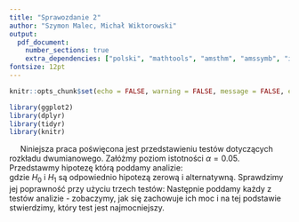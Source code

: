 ```yaml
---
title: "Sprawozdanie 2"
author: "Szymon Malec, Michał Wiktorowski"
output:
  pdf_document: 
    number_sections: true
    extra_dependencies: ["polski", "mathtools", "amsthm", "amssymb", "icomma", "upgreek", "xfrac", "scrextend", "float", "tabularx", "hyperref", "caption", "enumitem", "titlesec"]
fontsize: 12pt
---
```


\renewcommand{\figurename}{Wykres}
\renewcommand{\tablename}{Tablica}
\raggedbottom
\titlelabel{\thetitle.\quad}

```r
knitr::opts_chunk$set(echo = FALSE, warning = FALSE, message = FALSE, eval = TRUE, fig.pos = "H")
```

```r
library(ggplot2)
library(dplyr)
library(tidyr)
library(knitr)
```




\section{Wstęp}
|      Niniejsza praca poświęcona jest przedstawieniu testów dotyczących rozkładu dwumianowego. Załóżmy poziom istotności $\alpha = 0.05$. Przedstawmy hipotezę którą poddamy analizie:
\begin{itemize}
\item $H_0$: $p = 0.5$
\item $H_1$: $p \neq 0.5$,
\end{itemize}
gdzie $H_0$ i $H_1$ są odpowiednio hipotezą zerową i alternatywną. Sprawdzimy jej poprawność przy użyciu trzech testów:
\begin{itemize}
\item testu opartego o $\textbf{przedział Wilsona}$
\item testu opartego o $\textbf{przedział Cloppera-Pearsona}$
\item testu opartego o $\textbf{przedział Jeffreysa}$
\end{itemize}
Następnie poddamy każdy z testów analizie - zobaczymy, jak się zachowuje ich moc i na tej podstawie stwierdzimy, który test jest najmocniejszy.
\section{Test oparty o przedział Wilsona}

\section{Test oparty o przedział Cloppera-Pearsona}

\section{Test oparty o przedział Jeffreysa}

\section{Porównanie testów}

\section{Podsumowanie}
